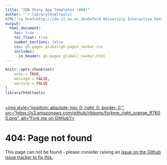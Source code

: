 ```yaml
---
title: "IDN Shiny App Templates (404)"
author: "`r library(htmltools)
HTML('<a href=http://idn.it.ox.ac.uk>Oxford University Interactive Data Network</a>')`"
output: 
  html_document:
    toc: true
    toc_float: true
    number_sections: false
    css: gh-pages_global/gh-pages_navbar.css
    includes:
      in_header: gh-pages_global/_navbar.html
---
```


```r
knitr::opts_chunk$set(
	echo = TRUE,
	message = FALSE,
	warning = FALSE
)
library(htmltools)
```



<a href="https://github.com/ox-it/OxfordIDN_Shiny-App-Templates" target="blank">  
<img style="position: absolute; top: 0; right: 0; border: 0;",
             src="https://s3.amazonaws.com/github/ribbons/forkme_right_orange_ff7600.png",
             alt="Fork me on GitHub"/>
</a>

# 404: Page not found

This page can not be found - please consider raising an <a href="https://github.com/ox-it/OxfordIDN_Shiny-App-Templates/issues">issue on the Github issue tracker to fix this.
